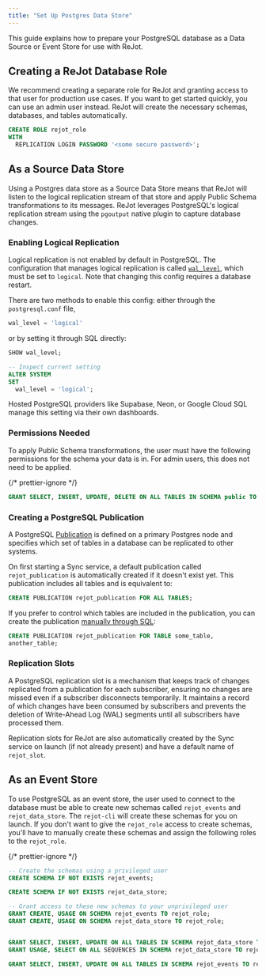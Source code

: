 ```yaml
---
title: "Set Up Postgres Data Store"
---
```



This guide explains how to prepare your PostgreSQL database as a Data Source or Event Store for use
with ReJot.

## Creating a ReJot Database Role

We recommend creating a separate role for ReJot and granting access to that user for production use
cases. If you want to get started quickly, you can use an admin user instead. ReJot will create the
necessary schemas, databases, and tables automatically.

```sql
CREATE ROLE rejot_role
WITH
  REPLICATION LOGIN PASSWORD '<some secure password>';
```

## As a Source Data Store

Using a Postgres data store as a Source Data Store means that ReJot will listen to the logical
replication stream of that store and apply Public Schema transformations to its messages. ReJot
leverages PostgreSQL's logical replication stream using the `pgoutput` native plugin to capture
database changes.

### Enabling Logical Replication

Logical replication is not enabled by default in PostgreSQL. The configuration that manages logical
replication is called [`wal_level`][pg-wal-level], which must be set to `logical`. Note that
changing this config requires a database restart.

There are two methods to enable this config: either through the `postgresql.conf` file,

```sql
wal_level = 'logical'
```

or by setting it through SQL directly:

```sql
SHOW wal_level;

-- Inspect current setting
ALTER SYSTEM
SET
  wal_level = 'logical';
```

<Notice type="NOTE">
  Hosted PostgreSQL providers like Supabase, Neon, or Google Cloud SQL manage this setting via their
  own dashboards.
</Notice>

### Permissions Needed

To apply Public Schema transformations, the user must have the following permissions for the schema
your data is in. For admin users, this does not need to be applied.

{/* prettier-ignore */}
```sql
GRANT SELECT, INSERT, UPDATE, DELETE ON ALL TABLES IN SCHEMA public TO rejot_role;
```

### Creating a PostgreSQL Publication

A PostgreSQL [Publication][pg-create-publication] is defined on a primary Postgres node and
specifies which set of tables in a database can be replicated to other systems.

On first starting a Sync service, a default publication called `rejot_publication` is automatically
created if it doesn't exist yet. This publication includes all tables and is equivalent to:

```sql
CREATE PUBLICATION rejot_publication FOR ALL TABLES;
```

If you prefer to control which tables are included in the publication, you can create the
publication [manually through SQL][pg-create-publication]:

```sql
CREATE PUBLICATION rejot_publication FOR TABLE some_table,
another_table;
```

### Replication Slots

A PostgreSQL replication slot is a mechanism that keeps track of changes replicated from a
publication for each subscriber, ensuring no changes are missed even if a subscriber disconnects
temporarily. It maintains a record of which changes have been consumed by subscribers and prevents
the deletion of Write-Ahead Log (WAL) segments until all subscribers have processed them.

Replication slots for ReJot are also automatically created by the Sync service on launch (if not
already present) and have a default name of `rejot_slot`.

## As an Event Store

To use PostgreSQL as an event store, the user used to connect to the database must be able to create
new schemas called `rejot_events` and `rejot_data_store`. The `rejot-cli` will create these schemas
for you on launch. If you don't want to give the `rejot_role` access to create schemas, you'll have
to manually create these schemas and assign the following roles to the `rejot_role`.

{/* prettier-ignore */}
```sql
-- Create the schemas using a privileged user
CREATE SCHEMA IF NOT EXISTS rejot_events;

CREATE SCHEMA IF NOT EXISTS rejot_data_store;

-- Grant access to these new schemas to your unprivileged user
GRANT CREATE, USAGE ON SCHEMA rejot_events TO rejot_role;
GRANT CREATE, USAGE ON SCHEMA rejot_data_store TO rejot_role;


GRANT SELECT, INSERT, UPDATE ON ALL TABLES IN SCHEMA rejot_data_store TO rejot_role;
GRANT USAGE, SELECT ON ALL SEQUENCES IN SCHEMA rejot_data_store TO rejot_role;

GRANT SELECT, INSERT, UPDATE ON ALL TABLES IN SCHEMA rejot_events TO rejot_role;
```

[pg-wal-level]: https://www.postgresql.org/docs/current/runtime-config-wal.html#GUC-WAL-LEVEL
[pg-publication]: https://www.postgresql.org/docs/current/logical-replication-publication.html
[pg-create-publication]: https://www.postgresql.org/docs/current/sql-createpublication.html
